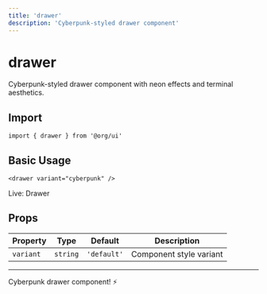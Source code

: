 ```yaml
---
title: 'drawer'
description: 'Cyberpunk-styled drawer component'
---
```


# drawer

Cyberpunk-styled drawer component with neon effects and terminal aesthetics.

## Import

```svelte
import { drawer } from '@org/ui'
```

## Basic Usage

```svelte
<drawer variant="cyberpunk" />
```
<div class="ahb-preview" data-ahb-component="Drawer" data-ahb-props='{"open":false}'>Live: Drawer</div>

## Props

| Property | Type | Default | Description |
|----------|------|---------|-------------|
| `variant` | `string` | `'default'` | Component style variant |

---

Cyberpunk drawer component! ⚡
